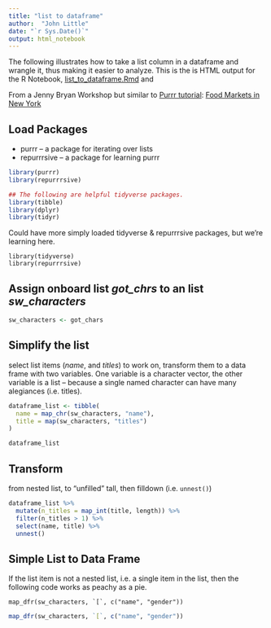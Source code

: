 ```yaml
---
title: "list to dataframe"
author:  "John Little"
date: "`r Sys.Date()`"
output: html_notebook
---
```



The following illustrates how to take a list column in a dataframe and wrangle it, thus making it easier to analyze.  This is the is HTML output for the R Notebook, [list_to_dataframe.Rmd](https://github.com/libjohn/dataframe_with_list) and 

From a Jenny Bryan Workshop but similar to [Purrr tutorial](https://jennybc.github.io/purrr-tutorial/):  [Food Markets in New York](https://jennybc.github.io/purrr-tutorial/ex26_ny-food-market-json.html) 

## Load Packages

- purrr  -- a package for iterating over lists
- repurrrsive -- a package for learning purrr

```r
library(purrr)
library(repurrrsive)

## The following are helpful tidyverse packages.  
library(tibble)
library(dplyr)
library(tidyr)
```

Could have more simply loaded tidyverse & repurrrsive packages, but we're learning here.

```{}
library(tidyverse)
library(repurrrsive)
```


## Assign onboard list *got_chrs* to an list *sw_characters*

```r
sw_characters <- got_chars
```

## Simplify the list

select list items (*name*, and *titles*) to work on, transform them to a data frame with two variables.  One variable is a character vector, the other variable is a list -- because a single named character can have many alegiances (i.e. titles).

```r
dataframe_list <- tibble(
  name = map_chr(sw_characters, "name"),
  title = map(sw_characters, "titles")
)

dataframe_list
```

## Transform 
from nested list, to "unfilled" tall, then filldown (i.e. `unnest()`)

```r
dataframe_list %>% 
  mutate(n_titles = map_int(title, length)) %>% 
  filter(n_titles > 1) %>% 
  select(name, title) %>% 
  unnest()
```

## Simple List to Data Frame

If the list item is not a nested list, i.e. a single item in the list, then the following code works as peachy as a pie.

```{}
map_dfr(sw_characters, `[`, c("name", "gender"))
```

```r
map_dfr(sw_characters, `[`, c("name", "gender"))
```

